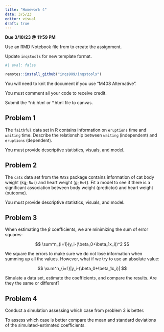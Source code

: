 ```yaml
---
title: "Homework 4"
date: 3/5/23
editor: visual
draft: true
---
```


**Due 3/10/23 \@ 11:59 PM**

Use an RMD Notebook file from to create the assignment.

Update `inqstools` for new template format.

```r
#| eval: false

remotes::install_github("inqs909/inqstools")
```

You will need to knit the document if you use "M408 Alternative".

You must comment all your code to receive credit.

Submit the \*nb.html or \*.html file to canvas.

## Problem 1

The `faithful` data set in R contains information on `eruptions` time and `waiting` time. Describe the relationship between `waiting` (independent) and `eruptions` (dependent).

You must provide descriptive statistics, visuals, and model.

## Problem 2

The `cats` data set from the `MASS` package contains information of cat body weight (kg; `Bwt`) and heart weight (g; `Hwt`). Fit a model to see if there is a significant association between body weight (predictor) and heart weight (outcome).

You must provide descriptive statistics, visuals, and model.

## Problem 3

When estimating the $\beta$ coefficients, we are minimizing the sum of error squares:

$$
\sum^n_{i=1}(y_i-(\beta_0+\beta_1x_i))^2
$$

We square the errors to make sure we do not lose information when summing up all the values. However, what if we try to use an absolute value:

$$
\sum^n_{i=1}|y_i-(\beta_0+\beta_1x_i)|
$$

Simulate a data set, estimate the coefficients, and compare the results. Are they the same or different?

## Problem 4

Conduct a simulation assessing which case from problem 3 is better.

To assess which case is better compare the mean and standard deviations of the simulated-estimated coefficients.
